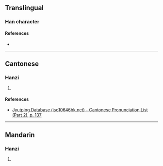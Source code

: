 {{character info/new}}
==Translingual==

===Han character===
{{Han char|rn=85|rad=水|as=04|sn=7|four=|canj=EMLB|ids=⿰氵帀}}

====References====
* {{Han ref|kx=0612.070|dkj=17221|dj=1005.110|hdz=31559.020|uh=6C9E|ud=27806}}

----

==Cantonese==

===Hanzi===
{{yue-hanzi|jyut=[[zaap3]]|y=jaap3}}

# {{rfdef|yue|sort=水04}}

====References====
* [http://www.iso10646hk.net/jp/document/download.jsp Jyutping Database (iso10646hk.net) - Cantonese Pronunciation List (Part 2), p. 137]

----

==Mandarin==

===Hanzi===
{{cmn-hanzi|pin=[[zā]] ([[za1]])|wg=tsa<sup>1</sup>}}

# {{rfdef|cmn|sort=水04}}